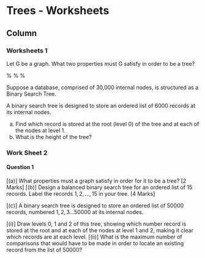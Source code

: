 
Trees - Worksheets {data-navmenu="Section 4"}
==================================

Column {.tabset}
-----------------------------

### Worksheets 1



\item Let G be a graph. What two properties must G satisfy in order to be a tree?


% \item %\textbf{Part A : Spanning Trees}
% \begin{enumerate}
% \item How many edges are in the spanning tree $T$ ?
% \item What is the sum of the degree sequence of $T$?
% \item Write down all the possible degree sequences for the spanning tree $T$.
% \end{enumerate}

% \includegraphics[]{images/trees/edges_spinning_tree.jpg.png}

\item Draw the tree $T$ with $V(T) = \{v_1,v_2,v_3,v_4,v_5,v_6\}$ and $E(T)= \{v_1v_3, v_2v_3, v_3v_4,v_4v_5,v_4v_6\}$.



    a.  Construct all the non-isomorphic tree on seven vertices which may be obtained by adding a new vertex of degree one to $T$.



a.  Explain briefly why the trees you obtained are not isomorphic to each other.




\item 
Let $T$ be a rooted tree with root r. 

\begin{enumerate}[(a)]
\item Explain how the nodes of $T$ are partitioned into levels.
\item What does it mean to say that $T$ has height $h$?
\item What does it mean to say that a node of $v$ is an external node?
\end{enumerate}
\item
Suppose a database, comprised of 30,000 internal nodes, is structured as a Binary Search Tree.

\begin{enumerate}[(a)]
\item What is the key (number) of the Root node?
\item What are the keys of the nodes at level 1?
\item For the nodes at level1, how many subtrees are there?
\item State which nodes are in the substrees of the level 1 nodes?
\item How many nodes are the between the root (level 0) and level 7. \\
(Hint: use a summation theorem)
\item What is the maximum number of searchs in this database?
\end{enumerate}

\item A binary search tree is designed to store an ordered list of 6000 records at its internal nodes.

a.  Find which record is stored at the root (level 0) of the tree and at each
of the nodes at level 1.
b.   What is the height of the tree?

### Work Sheet 2

#### Question 1



[(a)] What properties must a graph satisfy in order for it to be a tree? [2 Marks]
[(b)] Design a balanced binary search tree for an ordered list of 15 records.
Label the records $1,2, \ldots , 15$ in your tree. [4 Marks]

[(c)] A binary search tree is designed to store an ordered list of 50000 records,
numbered $1,2,3\ldots 50000$ at its internal nodes.

[(i)] Draw levels 0, 1 and 2 of this tree, showing which number record is stored
at the root and at each of the nodes at level 1 and 2, making it clear
which records are at each level.
[(ii)] What is the maximum number of comparisons that would have to be
made in order to locate an existing record from the list of 50000? 
